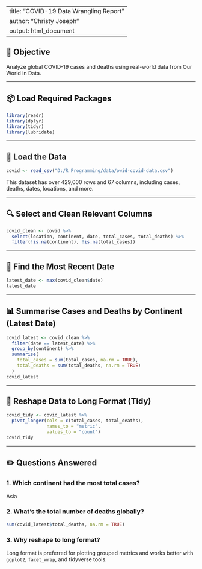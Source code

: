 
---
title: "COVID-19 Data Wrangling Report"
author: "Christy Joseph"
output: html_document
---

## 🧪 Objective

Analyze global COVID-19 cases and deaths using real-world data from Our World in Data.

---

## 📦 Load Required Packages

```{r}
library(readr)
library(dplyr)
library(tidyr)
library(lubridate)
```

---

## 📂 Load the Data

```{r}
covid <- read_csv("D:/R Programming/data/owid-covid-data.csv")
```
This dataset has over 429,000 rows and 67 columns, including cases, deaths, dates, locations, and more.

---

## 🔍 Select and Clean Relevant Columns

```{r}
covid_clean <- covid %>%
  select(location, continent, date, total_cases, total_deaths) %>%
  filter(!is.na(continent), !is.na(total_cases))
```

---

## 📅 Find the Most Recent Date

```{r}
latest_date <- max(covid_clean$date)
latest_date
```

---

## 📊 Summarise Cases and Deaths by Continent (Latest Date)

```{r}
covid_latest <- covid_clean %>%
  filter(date == latest_date) %>%
  group_by(continent) %>%
  summarise(
    total_cases = sum(total_cases, na.rm = TRUE),
    total_deaths = sum(total_deaths, na.rm = TRUE)
  )
covid_latest
```

---

## 🔁 Reshape Data to Long Format (Tidy)

```{r}
covid_tidy <- covid_latest %>%
  pivot_longer(cols = c(total_cases, total_deaths),
               names_to = "metric",
               values_to = "count")
covid_tidy
```

---

## ✏️ Questions Answered

### 1. Which continent had the most total cases?

Asia

### 2. What’s the total number of deaths globally?

```{r}
sum(covid_latest$total_deaths, na.rm = TRUE)
```

### 3. Why reshape to long format?

Long format is preferred for plotting grouped metrics and works better with `ggplot2`, `facet_wrap`, and tidyverse tools.
